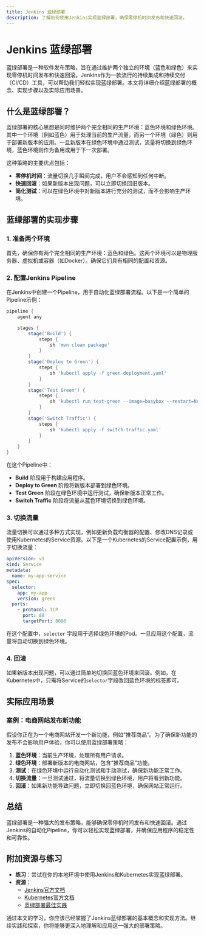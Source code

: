 ```yaml
---
title: Jenkins 蓝绿部署
description: 了解如何使用Jenkins实现蓝绿部署，确保零停机时间发布和快速回滚。
---
```


# Jenkins 蓝绿部署

蓝绿部署是一种软件发布策略，旨在通过维护两个独立的环境（蓝色和绿色）来实现零停机时间发布和快速回滚。Jenkins作为一款流行的持续集成和持续交付（CI/CD）工具，可以帮助我们轻松实现蓝绿部署。本文将详细介绍蓝绿部署的概念、实现步骤以及实际应用场景。

## 什么是蓝绿部署？

蓝绿部署的核心思想是同时维护两个完全相同的生产环境：蓝色环境和绿色环境。其中一个环境（例如蓝色）用于处理当前的生产流量，而另一个环境（绿色）则用于部署新版本的应用。一旦新版本在绿色环境中通过测试，流量将切换到绿色环境，蓝色环境则作为备用或用于下一次部署。

这种策略的主要优点包括：
- **零停机时间**：流量切换几乎瞬间完成，用户不会感知到任何中断。
- **快速回滚**：如果新版本出现问题，可以立即切换回旧版本。
- **简化测试**：可以在绿色环境中对新版本进行充分的测试，而不会影响生产环境。

## 蓝绿部署的实现步骤

### 1. 准备两个环境

首先，确保你有两个完全相同的生产环境：蓝色和绿色。这两个环境可以是物理服务器、虚拟机或容器（如Docker）。确保它们具有相同的配置和资源。

### 2. 配置Jenkins Pipeline

在Jenkins中创建一个Pipeline，用于自动化蓝绿部署流程。以下是一个简单的Pipeline示例：

```groovy
pipeline {
    agent any

    stages {
        stage('Build') {
            steps {
                sh 'mvn clean package'
            }
        }
        stage('Deploy to Green') {
            steps {
                sh 'kubectl apply -f green-deployment.yaml'
            }
        }
        stage('Test Green') {
            steps {
                sh 'kubectl run test-green --image=busybox --restart=Never --rm -it -- wget -q -O- http://green-service:8080'
            }
        }
        stage('Switch Traffic') {
            steps {
                sh 'kubectl apply -f switch-traffic.yaml'
            }
        }
    }
}
```

在这个Pipeline中：
- **Build** 阶段用于构建应用程序。
- **Deploy to Green** 阶段将新版本部署到绿色环境。
- **Test Green** 阶段在绿色环境中运行测试，确保新版本正常工作。
- **Switch Traffic** 阶段将流量从蓝色环境切换到绿色环境。

### 3. 切换流量

流量切换可以通过多种方式实现，例如更新负载均衡器的配置、修改DNS记录或使用Kubernetes的Service资源。以下是一个Kubernetes的Service配置示例，用于切换流量：

```yaml
apiVersion: v1
kind: Service
metadata:
  name: my-app-service
spec:
  selector:
    app: my-app
    version: green
  ports:
    - protocol: TCP
      port: 80
      targetPort: 8080
```

在这个配置中，`selector` 字段用于选择绿色环境的Pod。一旦应用这个配置，流量将自动切换到绿色环境。

### 4. 回滚

如果新版本出现问题，可以通过简单地切换回蓝色环境来回滚。例如，在Kubernetes中，只需将Service的`selector`字段改回蓝色环境的标签即可。

## 实际应用场景

### 案例：电商网站发布新功能

假设你正在为一个电商网站开发一个新功能，例如“推荐商品”。为了确保新功能的发布不会影响用户体验，你可以使用蓝绿部署策略：

1. **蓝色环境**：当前生产环境，处理所有用户请求。
2. **绿色环境**：部署新版本的电商网站，包含“推荐商品”功能。
3. **测试**：在绿色环境中运行自动化测试和手动测试，确保新功能正常工作。
4. **切换流量**：一旦测试通过，将流量切换到绿色环境，用户将看到新功能。
5. **回滚**：如果新功能导致问题，立即切换回蓝色环境，确保网站正常运行。

## 总结

蓝绿部署是一种强大的发布策略，能够确保零停机时间发布和快速回滚。通过Jenkins的自动化Pipeline，你可以轻松实现蓝绿部署，并确保应用程序的稳定性和可靠性。

## 附加资源与练习

- **练习**：尝试在你的本地环境中使用Jenkins和Kubernetes实现蓝绿部署。
- **资源**：
  - [Jenkins官方文档](https://www.jenkins.io/doc/)
  - [Kubernetes官方文档](https://kubernetes.io/docs/home/)
  - [蓝绿部署最佳实践](https://martinfowler.com/bliki/BlueGreenDeployment.html)

通过本文的学习，你应该已经掌握了Jenkins蓝绿部署的基本概念和实现方法。继续实践和探索，你将能够更深入地理解和应用这一强大的部署策略。